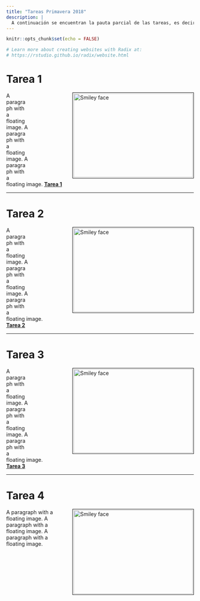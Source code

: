 ```yaml
---
title: "Tareas Primavera 2018"
description: |
  A continuación se encuentran la pauta parcial de las tareas, es decir, solo el código. El código tanto de la página en Redix como el R Markdown se encuentran en github `r emo::ji("heart")` `r emo::ji("heart")` `r emo::ji("heart")`. 
---
```


```r
knitr::opts_chunk$set(echo = FALSE)

# Learn more about creating websites with Radix at:
# https://rstudio.github.io/radix/website.html

```

# Tarea 1

<p>
<img src="images/images_hw1.png" alt="Smiley face" style="float: right; width:320px; height:225px; margin-bottom: 0px 10px;
margin-left: 120px ; border: solid black 1px; padding: 2px">
A paragraph with a floating image. A paragraph with a floating image. A paragraph with a floating image.
[**Tarea 1**](spring_2018//homeworks/HW1/HWS1.html)
</p>

---

# Tarea 2 

<p>
<img src="images/images_hw2.png" alt="Smiley face" style="float: right; width:320px; height:225px; margin-bottom: 0px 10px;
margin-left: 120px ; border: solid black 1px; padding: 2px">
A paragraph with a floating image. A paragraph with a floating image. A paragraph with a floating image.  
[**Tarea 2**](spring_2018/homeworks/HW2/HWS2.html)
</p>

---

# Tarea 3

<p>
<img src="images/images_hw3.png" alt="Smiley face" style="float: right; width:320px; height:225px; margin-bottom: 0px 10px;
margin-left: 120px ; border: solid black 1px; padding: 2px">
A paragraph with a floating image. A paragraph with a floating image. A paragraph with a floating image.  
[**Tarea 3**](spring_2018/homeworks/HW3/HWS3.html)
</p>

---

# Tarea 4

<p>
<img src="images/tarea_1.jpg" alt="Smiley face" style="float: right; width:320px; height:225px; margin-bottom: 0px 10px;
margin-left: 20px ; border: solid black 1px; padding: 2px">
A paragraph with a floating image. A paragraph with a floating image. A paragraph with a floating image.  
</p>

